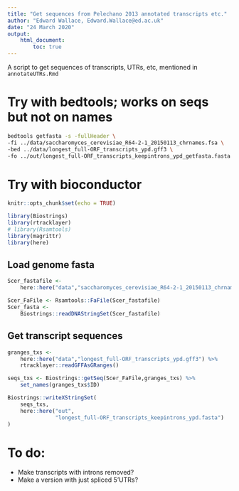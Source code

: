 ```yaml
---
title: "Get sequences from Pelechano 2013 annotated transcripts etc."
author: "Edward Wallace, Edward.Wallace@ed.ac.uk"
date: "24 March 2020"
output: 
    html_document:
        toc: true
---
```


A script to get sequences of transcripts, UTRs, etc, mentioned in `annotateUTRs.Rmd`

# Try with bedtools; works on seqs but not on names

```bash
bedtools getfasta -s -fullHeader \
-fi ../data/saccharomyces_cerevisiae_R64-2-1_20150113_chrnames.fsa \
-bed ../data/longest_full-ORF_transcripts_ypd.gff3 \
-fo ../out/longest_full-ORF_transcripts_keepintrons_ypd_getfasta.fasta
```

# Try with bioconductor

```r
knitr::opts_chunk$set(echo = TRUE)

library(Biostrings)
library(rtracklayer)
# library(Rsamtools)
library(magrittr)
library(here)
```

## Load genome fasta

```r

Scer_fastafile <- 
    here::here("data","saccharomyces_cerevisiae_R64-2-1_20150113_chrnames.fsa")

Scer_FaFile <- Rsamtools::FaFile(Scer_fastafile)
Scer_fasta <- 
    Biostrings::readDNAStringSet(Scer_fastafile)
```

## Get transcript sequences

```r
granges_txs <- 
    here::here("data","longest_full-ORF_transcripts_ypd.gff3") %>%
    rtracklayer::readGFFAsGRanges() 

seqs_txs <- Biostrings::getSeq(Scer_FaFile,granges_txs) %>%
    set_names(granges_txs$ID)

Biostrings::writeXStringSet(
    seqs_txs, 
    here::here("out",
               "longest_full-ORF_transcripts_keepintrons_ypd.fasta")
)
```


# To do:

* Make transcripts with introns removed?
* Make a version with just spliced 5'UTRs?


